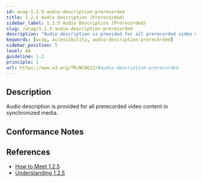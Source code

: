 ```yaml
---
id: wcag-1.2.5-audio-description-prerecorded
title: 1.2.5 Audio Description (Prerecorded)
sidebar_label: 1.2.5 Audio Description (Prerecorded)
slug: /wcag/1.2.5-audio-description-prerecorded
description: "Audio description is provided for all prerecorded video content in synchronized media."
keywords: [wcag, accessibility, audio-description-prerecorded]
sidebar_position: 5
level: AA
guideline: 1.2
principle: 1
url: https://www.w3.org/TR/WCAG22/#audio-description-prerecorded
---
```


## Description

Audio description is provided for all prerecorded video content in synchronized media.

## Conformance Notes

<Project name="ads">
  <NotApplicable></NotApplicable>
</Project>

<Project name="scix">
  <NotApplicable></NotApplicable>
</Project>

## References

- [How to Meet 1.2.5](https://www.w3.org/WAI/WCAG22/quickref/#audio-description-prerecorded)
- [Understanding 1.2.5](https://www.w3.org/WAI/WCAG22/Understanding/audio-description-prerecorded.html)


